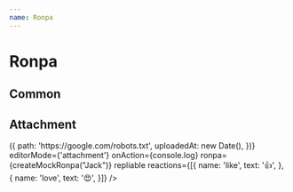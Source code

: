 ```yaml
---
name: Ronpa
---
```



# Ronpa

<link href="https://cdn.jsdelivr.net/npm/antd@3.26.6/dist/antd.min.css" rel="stylesheet" />

## Common

<Playground>
  <RonpaComments 
    contentStyle={{
      fontStyle: 'italic',
    }}
    username="Jack"
    onAction={console.log}
    ronpa={createMockRonpa("Jack")}
    repliable
    reactions={[{
      name: 'like',
      text: '👍',
    }, {
      name: 'love',
      text: '😍',
    }]}
  />
</Playground>

## Attachment

<Playground>
  <RonpaComments 
    contentStyle={{
      fontStyle: 'italic',
    }}
    username="Jack"
    uploadFile={() => ({
      path: 'https://google.com/robots.txt',
      uploadedAt: new Date(),
    })}
    editorMode={'attachment'}
    onAction={console.log}
    ronpa={createMockRonpa("Jack")}
    repliable
    reactions={[{
      name: 'like',
      text: '👍',
    }, {
      name: 'love',
      text: '😍',
    }]}
  />
</Playground>
